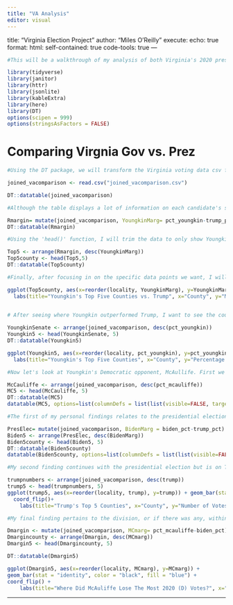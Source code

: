 ```yaml
---
title: "VA Analysis"
editor: visual
---
```


title: "Virginia Election Project" author: "Miles O'Reilly" execute: echo: true format: html: self-contained: true code-tools: true ---

```r
#This will be a walkthrough of my analysis of both Virginia's 2020 presidential election and 2021 gubernatorial election data. We will start of by librarying the packages we will use.

library(tidyverse)
library(janitor)
library(httr)
library(jsonlite)
library(kableExtra)
library(here)
library(DT)
options(scipen = 999)
options(stringsAsFactors = FALSE)


```

# Comparing Virgnia Gov vs. Prez

```r
#Using the DT package, we will transform the Virginia voting data csv file into a more digestible paginated table through the 'datatable' function. 

joined_vacomparison <- read.csv("joined_vacomparison.csv") 

DT::datatable(joined_vacomparison)
```

```r
#Although the table displays a lot of information on each candidate's success, it does not show any direct comparisons among them. Using tidyverse's 'mutate()' function, I will form and new data column that will demonstrate the margin between Youngkin's and Trump's percentage. Positive values demonstrate that Youngkin performed better in a specific county than Trump while negatives indicate that he performed weaker in the same locality. 

Rmargin= mutate(joined_vacomparison, YoungkinMarg= pct_youngkin-trump_pct) 
DT::datatable(Rmargin)

#Using the 'head()' function, I will trim the data to only show Youngkin's top five counties in terms of his margin with Trump. 

Top5 <- arrange(Rmargin, desc(YoungkinMarg)) 
Top5county <- head(Top5,5) 
DT::datatable(Top5county)

#Finally, after focusing in on the specific data points we want, I will use ggplot's charting function to visualize Youngkin's best performances in a bar chart. This chart was created through the use of 'reorder()', in which I graphed his margin in respect to localities. 

ggplot(Top5county, aes(x=reorder(locality, YoungkinMarg), y=YoungkinMarg)) + geom_bar(stat = "identity", color = "black", fill = "blue") + coord_flip() +
  labs(title="Youngkin's Top Five Counties vs. Trump", x="County", y="Margin Percentage")
  

```

```r
# After seeing where Youngkin outperformed Trump, I want to see the counties in which he personally saw the most success. This data only represents the counties where he received the highest percentage of votes and is not related to how Trump or any other candidate performed previously. Using the same process as with the margin section, I first apply 'mutate()' to form a new column, trim the top 5 through'head()', and then visualize the findings through ggplots 'geom_bar'. 

YoungkinSenate <- arrange(joined_vacomparison, desc(pct_youngkin)) 
Youngkin5 <- head(YoungkinSenate, 5) 
DT::datatable(Youngkin5)

ggplot(Youngkin5, aes(x=reorder(locality, pct_youngkin), y=pct_youngkin)) + geom_bar(stat = "identity", color = "black", fill = "blue") + coord_flip() +
  labs(title="Youngkin's Top Five Counties", x="County", y="Percentage of Vote")

```

```r

#Now let's look at Youngkin's Democratic opponent, McAullife. First we will mutate the datatable and isolate his top 5 counties. We will then display his success in these counties through a DT 'datatable()' function. I will then use 'visible=FALSE' with all columns except pct_mcauliffe to remove data that does not pertain to exactly what we want, which is the percentage he won. 

McCauliffe <- arrange(joined_vacomparison, desc(pct_mcauliffe))
MC5 <- head(McCauliffe, 5) 
DT::datatable(MC5)
datatable(MC5, options=list(columnDefs = list(list(visible=FALSE, targets=c(2,3,4,5,6,7, 8)))))


```

```r
#The first of my personal findings relates to the presidential election. I was curious to see where Biden outperformed Trump and to what extent his margin of victory was. Using the same process as before, I trimmed his election data and displayed the top 5 in a datatable. Using the same 'visible=FALSE' code, I removed all columns about the gubernatorial election from the table to make it easier to see data that only relates to Trump vs. Biden.  

PresElec= mutate(joined_vacomparison, BidenMarg = biden_pct-trump_pct) 
Biden5 <- arrange(PresElec, desc(BidenMarg)) 
Biden5county <- head(Biden5, 5) 
DT::datatable(Biden5county)
datatable(Biden5county, options=list(columnDefs = list(list(visible=FALSE, targets=c(6,7,8,9)))))


```

```r
#My second finding continues with the presidential election but is on Trump rather than Biden. While I previously calculated Biden's highest victory margins, for this section I wanted to graph pure Trump support. A similar process to calculating margins, this time however I focused purely on number of votes received and then graphed this through ggplot's geom_bar, using the 'reorder()' function. 

trumpnumbers <- arrange(joined_vacomparison, desc(trump))
trump5 <- head(trumpnumbers, 5) 
ggplot(trump5, aes(x=reorder(locality, trump), y=trump)) + geom_bar(stat = "identity", color = "white", fill = "red") +
  coord_flip()+
    labs(title="Trump's Top 5 Counties", x="County", y="Number of Votes")

```

```r

#My final finding pertains to the division, or if there was any, within the Democratic camp. I wanted to see if McAuliffe received less support in the same counties than Biden did so I used 'mutate()' to calculate the percentage margin. I then isolated the 5 counties with the highest margin and displayed them in a ggplot bar chart. The negative values indicate the counties where McAuliffe received less vote percentage than Biden did in his election. 

Dmargin <- mutate(joined_vacomparison, MCmarg= pct_mcauliffe-biden_pct) 
Dmargincounty <- arrange(Dmargin, desc(MCmarg)) 
Dmargin5 <- head(Dmargincounty, 5) 

DT::datatable(Dmargin5)

ggplot(Dmargin5, aes(x=reorder(locality, MCmarg), y=MCmarg)) +   
geom_bar(stat = "identity", color = "black", fill = "blue") +   
coord_flip() +
    labs(title="Where Did McAuliffe Lose The Most 2020 (D) Votes?", x="County", y="Percentage Loss")

```

------------------------------------------------------------------------
